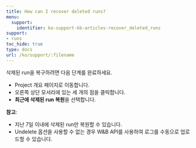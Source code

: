---
title: How can I recover deleted runs?
menu:
  support:
    identifier: ko-support-kb-articles-recover_deleted_runs
support:
- runs
toc_hide: true
type: docs
url: /ko/support/:filename
---

삭제된 run을 복구하려면 다음 단계를 완료하세요.

- Project 개요 페이지로 이동합니다.
- 오른쪽 상단 모서리에 있는 세 개의 점을 클릭합니다.
- **최근에 삭제된 run 복원**을 선택합니다.

**참고**:
- 지난 7일 이내에 삭제된 run만 복원할 수 있습니다.
- Undelete 옵션을 사용할 수 없는 경우 W&B API를 사용하여 로그를 수동으로 업로드할 수 있습니다.
